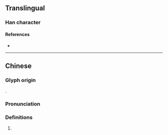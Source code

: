 {{character info}}
==Translingual==

===Han character===
{{Han char|rn=96|rad=玉|as=10|sn=15|four=|canj=EUMGI|ids=⿱流玉}}

====References====
* {{Han ref|kx=0739.120|dkj=21160|dj=1149.170|hdz=21133.010|uh=746C|ud=29804}}

----

==Chinese==
{{zh-forms}}

===Glyph origin===
{{Han etym}}
{{Han compound|流|玉|ls=psc|c1=p|c2=s|t2=jade}}.

===Pronunciation===
{{zh-pron
|m=liú
|mc=y
|oc=y
|cat=
}}

===Definitions===
{{zh-hanzi}}

# {{lb|zh|literary}} {{zh-alt-form|旒|}}